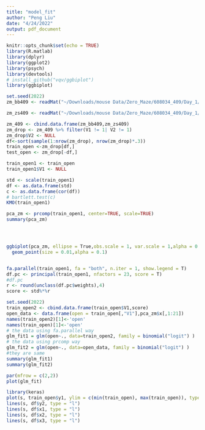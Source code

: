 ```yaml
---
title: "model_fit"
author: "Peng Liu"
date: "4/24/2022"
output: pdf_document
---
```


```r
knitr::opts_chunk$set(echo = TRUE)
library(R.matlab)
library(dplyr)
library(ggplot2)
library(psych)
library(devtools)
# install_github("vqv/ggbiplot")
library(ggbiplot)
```

```r
set.seed(2022)
zm_bb409 <- readMat("~/Downloads/mouse Data/Zero_Maze/608034_409/Day_1/Trial_001_0/binned_behavior.mat") %>% as.data.frame() %>% t() %>% as.data.frame()

zm_zs409 <- readMat("~/Downloads/mouse Data/Zero_Maze/608034_409/Day_1/Trial_001_0/binned_zscore.mat")%>% as.data.frame()

zm_409 <- cbind.data.frame(zm_bb409,zm_zs409)
zm_drop <- zm_409 %>% filter(V1 != 1| V2 != 1)
zm_drop$V2 <- NULL
df<-sort(sample(1:nrow(zm_drop), nrow(zm_drop)*.3))
train_open <-zm_drop[df,]
test_open <- zm_drop[-df,]

```

```r
train_open1 <- train_open
train_open1$V1 <- NULL

std <- scale(train_open1)
df <- as.data.frame(std)
c <- as.data.frame(cor(df))  
# bartlett.test(c) 
KMO(train_open1) 

pca_zm <- prcomp(train_open1, center=TRUE, scale=TRUE)
summary(pca_zm)




ggbiplot(pca_zm, ellipse = True,obs.scale = 1, var.scale = 1,alpha = 0.1, labels.size = 0.01)+
  geom_point(size = 0.01,alpha = 0.1)


fa.parallel(train_open1, fa = "both", n.iter = 1, show.legend = T)
df.pc <- principal(train_open1, nfactors = 23, score = T)
#df.pc
r <- round(unclass(df.pc$weights),4)
score <- std%*%r 
```

```r
set.seed(2022)
train_open2 <- cbind.data.frame(train_open$V1,score)
open_data <- data.frame(open = train_open[,"V1"],pca_zm$x[,1:21])
names(train_open2)[1]<-'open'
names(train_open)[1]<-'open'
# the data using fa.parallel way
glm_fit1 = glm(open~., data=train_open2, family = binomial("logit") )
# the data using prcomp way
glm_fit2 = glm(open~., data=open_data, family = binomial("logit") )
#they are same
summary(glm_fit1)
summary(glm_fit2)

par(mfrow = c(2,2))
plot(glm_fit)
```

```r
library(keras)
plot(s, train_open$y1, ylim = c(min(train_open), max(train_open)), type = "l")
lines(s, df$y2, type = "l")
lines(s, df$x1, type = "l")
lines(s, df$x2, type = "l")
lines(s, df$x3, type = "l")

```

